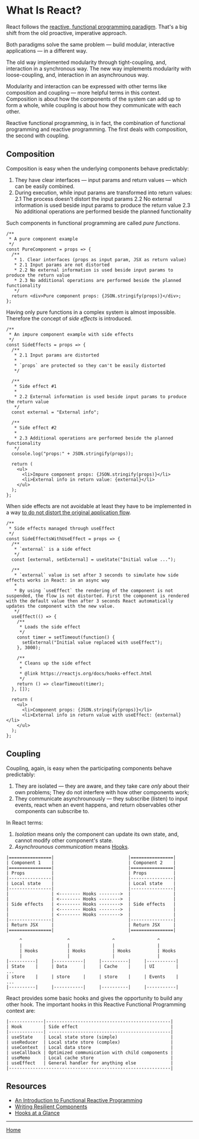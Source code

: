 

<Meta title="What Is React?" component={WhatIsReact} />

# What Is React?

React follows the [reactive, functional programming paradigm](https://blog.danlew.net/2017/07/27/an-introduction-to-functional-reactive-programming/). That's a big shift from the old proactive, imperative approach.

Both paradigms solve the same problem &mdash; build modular, interactive applications &mdash; in a different way.

The old way implemented modularity through tight-coupling, and, interaction in a synchronous way. The new way implements modularity with loose-coupling, and, interaction in an asynchrounous way.

Modularity and interaction can be expressed with other terms like composition and coupling &mdash; more helpful terms in this context. Composition is about how the components of the system can add up to form a whole, while coupling is about how they communicate with each other.

Reactive functional programming, is in fact, the combination of functional programming and reactive programming. The first deals with composition, the second with coupling.

## Composition

Composition is easy when the underlying components behave predictably:

1. They have clear interfaces &mdash; input params and return values &mdash; which can be easily combined.
2. During execution, while input params are transformed into return values:
   2.1 The process doesn't distort the input params
   2.2 No external information is used beside input params to produce the return value
   2.3 No additional operations are performed beside the planned functionality

Such components in functional programming are called _pure functions_.

```
/**
 * A pure component example
 */
const PureComponent = props => {
  /**
   * 1. Clear interfaces (props as input param, JSX as return value)
   * 2.1 Input params are not distorted
   * 2.2 No external information is used beside input params to produce the return value
   * 2.3 No additional operations are performed beside the planned functionality
   */
  return <div>Pure component props: {JSON.stringify(props)}</div>;
};
```

Having only pure functions in a complex system is almost impossible. Therefore the concept of _side effects_ is introduced.

```
/**
 * An impure component example with side effects
 */
const SideEffects = props => {
  /**
   * 2.1 Input params are distorted
   *
   * `props` are protected so they can't be easily distorted
   */

  /**
   * Side effect #1
   *
   * 2.2 External information is used beside input params to produce the return value
   */
  const external = "External info";

  /**
   * Side effect #2
   *
   * 2.3 Additional operations are performed beside the planned functionality
   */
  console.log("props:" + JSON.stringify(props));

  return (
    <ul>
      <li>Impure component props: {JSON.stringify(props)}</li>
      <li>External info in return value: {external}</li>
    </ul>
  );
};
```

When side effects are not avoidable at least they have to be implemented in a way [to do not distort the original application flow](https://overreacted.io/writing-resilient-components/#writing-resilient-components).

```
/**
 * Side effects managed through useEffect
 */
const SideEffectsWithUseEffect = props => {
  /**
   * `external` is a side effect
   */
  const [external, setExternal] = useState("Initial value ...");

  /**
   * `external` value is set after 3 seconds to simulate how side effects works in React: in an async way
   *
   * By using `useEffect` the rendering of the component is not suspended, the flow is not distorted. First the component is rendered with the default value then after 3 seconds React automatically updates the component with the new value.
   */
  useEffect(() => {
    /**
     * Loads the side effect
     */
    const timer = setTimeout(function() {
      setExternal("Initial value replaced with useEffect");
    }, 3000);

    /**
     * Cleans up the side effect
     *
     * @link https://reactjs.org/docs/hooks-effect.html
     */
    return () => clearTimeout(timer);
  }, []);

  return (
    <ul>
      <li>Component props: {JSON.stringify(props)}</li>
      <li>External info in return value with useEffect: {external}</li>
    </ul>
  );
};
```

## Coupling

Coupling, again, is easy when the participating components behave predictably:

1. They are isolated &mdash; they are aware, and they take care _only_ about their own problems; They do not interfere with how other components work;
2. They communicate asynchrounously &mdash; they subscribe (listen) to input events, react when an event happens, and return observables other components can subscribe to.

In React terms:

1. _Isolation_ means only the component can update its own state, and, cannot modify other component's state.
2. _Asynchrounous communication_ means [Hooks](https://reactjs.org/docs/hooks-overview.html).

```
|================|                            |================|
| Component 1    |                            | Component 2    |
|================|                            |================|
| Props          |                            | Props          |
|----------------|                            |----------------|
| Local state    |                            | Local state    |
|----------------|                            |----------------|
|                | <-------- Hooks -------->  |                |
|                | <-------- Hooks -------->  |                |
| Side effects   | <-------- Hooks -------->  | Side effects   |
|                | <-------- Hooks -------->  |                |
|                | <-------- Hooks -------->  |                |
|----------------|                            |----------------|
| Return JSX     |                            | Return JSX     |
|================|                            |================|

     ^                 ^                ^                ^
     |                 |                |                |
     | Hooks           | Hooks          | Hooks          | Hooks
	 |	               | 	            |	             |
|----------|     |-----------|     |----------|     |-----------|
| State    |     | Data      |     | Cache    |     | UI        |    ...
| store    |     | store     |     | store    |     | Events    |    ...
|----------|     |-----------|     |----------|     |-----------|
```

React provides some basic hooks and gives the opportunity to build any other hook. The important hooks in this Reactive Functional Programming context are:

```
|-------------|-----------------------------------------------|
| Hook        | Side effect                                   |
|-------------| ----------------------------------------------|
| useState    | Local state store (simple)                    |
| useReducer  | Local state store (complex)                   |
| useContext  | Local data store                              |
| useCallback | Optimized communication with child components |
| useMemo     | Local cache store                             |
| useEffect   | General handler for anything else             |
|-------------------------------------------------------------|
```

## Resources

- [An Introduction to Functional Reactive Programming](https://blog.danlew.net/2017/07/27/an-introduction-to-functional-reactive-programming/)
- [Writing Resilient Components](https://overreacted.io/writing-resilient-components/#writing-resilient-components)
- [Hooks at a Glance](https://reactjs.org/docs/hooks-overview.html)

---

[Home](./?path=/docs/home--storybookdocsonly)
